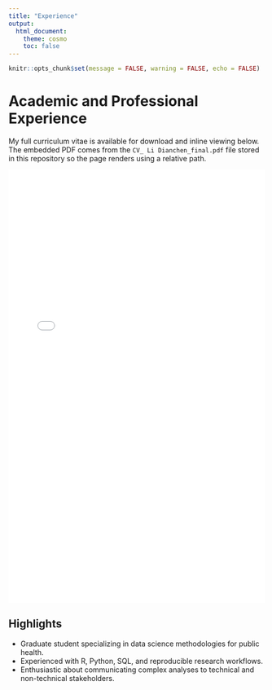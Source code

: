 ```yaml
---
title: "Experience"
output:
  html_document:
    theme: cosmo
    toc: false
---
```


```r
knitr::opts_chunk$set(message = FALSE, warning = FALSE, echo = FALSE)
```

# Academic and Professional Experience

My full curriculum vitae is available for download and inline viewing below. The embedded PDF comes from the `CV_ Li Dianchen_final.pdf` file stored in this repository so the page renders using a relative path.

<div style="height: 850px;">
<iframe src="CV_ Li Dianchen_final.pdf" width="100%" height="100%" style="border: none;">
  <p>Your browser does not support inline PDFs. You can download the CV <a href="CV_ Li Dianchen_final.pdf">here</a>.</p>
</iframe>
</div>

## Highlights

- Graduate student specializing in data science methodologies for public health.
- Experienced with R, Python, SQL, and reproducible research workflows.
- Enthusiastic about communicating complex analyses to technical and non-technical stakeholders.
